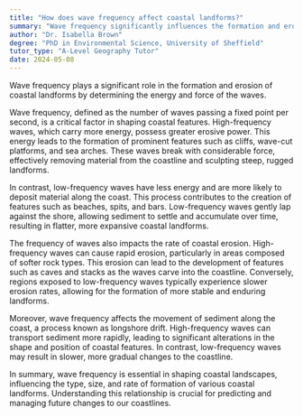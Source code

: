 ```yaml
---
title: "How does wave frequency affect coastal landforms?"
summary: "Wave frequency significantly influences the formation and erosion of coastal landforms by determining the energy and force of the waves."
author: "Dr. Isabella Brown"
degree: "PhD in Environmental Science, University of Sheffield"
tutor_type: "A-Level Geography Tutor"
date: 2024-05-08
---
```


Wave frequency plays a significant role in the formation and erosion of coastal landforms by determining the energy and force of the waves.

Wave frequency, defined as the number of waves passing a fixed point per second, is a critical factor in shaping coastal features. High-frequency waves, which carry more energy, possess greater erosive power. This energy leads to the formation of prominent features such as cliffs, wave-cut platforms, and sea arches. These waves break with considerable force, effectively removing material from the coastline and sculpting steep, rugged landforms.

In contrast, low-frequency waves have less energy and are more likely to deposit material along the coast. This process contributes to the creation of features such as beaches, spits, and bars. Low-frequency waves gently lap against the shore, allowing sediment to settle and accumulate over time, resulting in flatter, more expansive coastal landforms.

The frequency of waves also impacts the rate of coastal erosion. High-frequency waves can cause rapid erosion, particularly in areas composed of softer rock types. This erosion can lead to the development of features such as caves and stacks as the waves carve into the coastline. Conversely, regions exposed to low-frequency waves typically experience slower erosion rates, allowing for the formation of more stable and enduring landforms.

Moreover, wave frequency affects the movement of sediment along the coast, a process known as longshore drift. High-frequency waves can transport sediment more rapidly, leading to significant alterations in the shape and position of coastal features. In contrast, low-frequency waves may result in slower, more gradual changes to the coastline.

In summary, wave frequency is essential in shaping coastal landscapes, influencing the type, size, and rate of formation of various coastal landforms. Understanding this relationship is crucial for predicting and managing future changes to our coastlines.
    